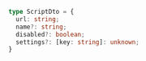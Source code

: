 ```ts
type ScriptDto = {
  url: string;
  name?: string;
  disabled?: boolean;
  settings?: [key: string]: unknown;
}
```
